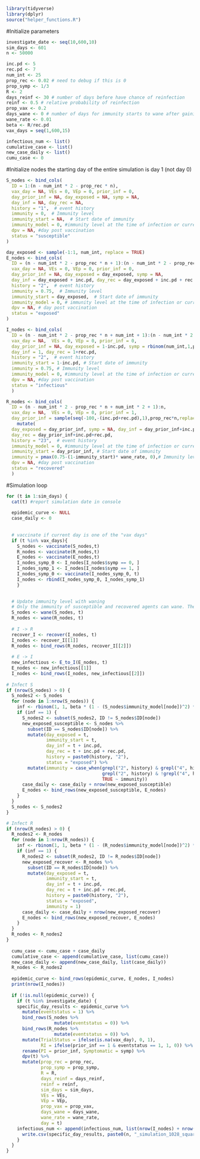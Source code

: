 ```r
library(tidyverse)
library(dplyr)
source("helper_functions.R")
```


#Initialize parameters
```r
investigate_date <- seq(10,600,10)
sim_days <- 601
n <- 50000

inc.pd <- 5
rec.pd <- 7
num_int <- 25
prop_rec <- 0.02 # need to debug if this is 0
prop_symp <- 1/3
R <- 2
days_reinf <- 30 # number of days before have chance of reinfection
reinf <- 0.5 # relative probability of reinfection
prop_vax <- 0.2
days_wane <- 0 # number of days for immunity starts to wane after gaining immunity
wane_rate <- 0.01
beta <- R/rec.pd
vax_days = seq(1,600,15)

infectious_num <- list()
cumulative_case <- list()
new_case_daily <- list()
cumu_case <- 0
```

#Initialize nodes
the starting day of the entire simulation is day 1 (not day 0)
```r
S_nodes <- bind_cols(
  ID = 1:(n - num_int * 2 - prop_rec * n), 
  vax_day = NA, VEs = 0, VEp = 0, prior_inf = 0, 
  day_prior_inf = NA, day_exposed = NA, symp = NA, 
  day_inf = NA, day_rec = NA,
  history = "1",  # event history
  immunity = 0,  # Immunity level
  immunity_start = NA,  # Start date of immunity
  immunity_model = 0, #immunity level at the time of infection or current immunity level
  dpv = NA, #day post vaccination
  status = "susceptible"
)

day_exposed <- sample(-1:1, num_int, replace = TRUE)
E_nodes <- bind_cols(
  ID = (n - num_int * 2 - prop_rec * n + 1):(n - num_int * 2 - prop_rec * n + num_int),
  vax_day = NA, VEs = 0, VEp = 0, prior_inf = 0,
  day_prior_inf = NA, day_exposed = day_exposed, symp = NA, 
  day_inf = day_exposed + inc.pd, day_rec = day_exposed + inc.pd + rec.pd,
  history = "2",  # event history
  immunity = 0.75,  # Immunity level
  immunity_start = day_exposed,  # Start date of immunity
  immunity_model = 0, # immunity level at the time of infection or current immunity level
  dpv = NA, # day post vaccination
  status = "exposed"
)

I_nodes <- bind_cols(
  ID = (n - num_int * 2 - prop_rec * n + num_int + 1):(n - num_int * 2 - prop_rec * n + num_int * 2), 
  vax_day = NA,  VEs = 0, VEp = 0, prior_inf = 0,
  day_prior_inf = NA, day_exposed = 1-inc.pd, symp = rbinom(num_int,1,prop_symp),
  day_inf = 1, day_rec = 1+rec.pd,
  history = "2",  # event history
  immunity_start = 1-inc.pd, # Start date of immunity
  immunity = 0.75, # Immunity level
  immunity_model = 0, #immunity level at the time of infection or current immunity level
  dpv = NA, #day post vaccination
  status = "infectious"
  )

R_nodes <- bind_cols(
  ID = (n - num_int * 2 - prop_rec * n + num_int * 2 + 1):n,
  vax_day = NA,  VEs = 0, VEp = 0, prior_inf = 1,
  day_prior_inf = sample(seq(-100,-(inc.pd+rec.pd),1),prop_rec*n,replace=TRUE)) %>%
    mutate(
  day_exposed = day_prior_inf, symp = NA, day_inf = day_prior_inf+inc.pd, 
  day_rec = day_prior_inf+inc.pd+rec.pd,
  history = "23",  # event history
  immunity_model = 0, #immunity level at the time of infection or current immunity level
  immunity_start = day_prior_inf, # Start date of immunity
  immunity = pmax(0.75-(1-immunity_start)* wane_rate, 0),# Immunity level 
  dpv = NA, #day post vaccination
  status = "recovered"
  ) 
```


#Simulation loop
```r
for (t in 1:sim_days) {
  cat(t) #report simulation date in console
  
  epidemic_curve <- NULL
  case_daily <- 0
  
  
  # vaccinate if current day is one of the "vax days"
  if (t %in% vax_days){
    S_nodes <- vaccinate(S_nodes,t)
    R_nodes <- vaccinate(R_nodes,t)
    E_nodes <- vaccinate(E_nodes,t)
    I_nodes_symp_0 <- I_nodes[I_nodes$symp == 0, ]
    I_nodes_symp_1 <- I_nodes[I_nodes$symp == 1, ]
    I_nodes_symp_0 <- vaccinate(I_nodes_symp_0, t)
    I_nodes <- rbind(I_nodes_symp_0, I_nodes_symp_1)
    }
        

  # Update immunity level with waning
  # Only the immunity of susceptible and recovered agents can wane. The immunity level of exposed and infectious agents remain unchanged
  S_nodes <- wane(S_nodes, t)
  R_nodes <- wane(R_nodes, t)
  
  # I -> R 
  recover_I <- recover(I_nodes, t)
  I_nodes <- recover_I[[1]]
  R_nodes <- bind_rows(R_nodes, recover_I[[2]])
  
  # E -> I
  new_infectious <- E_to_I(E_nodes, t)
  E_nodes <- new_infectious[[1]]
  I_nodes <- bind_rows(I_nodes, new_infectious[[2]])
  
# Infect S
if (nrow(S_nodes) > 0) {
  S_nodes2 <- S_nodes
  for (node in 1:nrow(S_nodes)) {
    inf <- rbinom(1, 1, beta * (1 - (S_nodes$immunity_model[node])^2) * (nrow(I_nodes)/n))
    if (inf == 1) {
      S_nodes2 <- subset(S_nodes2, ID != S_nodes$ID[node])
      new_exposed_susceptible <- S_nodes %>%
        subset(ID == S_nodes$ID[node]) %>%
        mutate(day_exposed = t,
               immunity_start = t,
               day_inf = t + inc.pd,
               day_rec = t + inc.pd + rec.pd,
               history = paste0(history, "2"),
               status = "exposed") %>% 
        mutate(immunity = case_when(grepl("2", history) & grepl("4", history) ~ 1, #infected given vaccinated
                                    grepl("2", history) & !grepl("4", history) ~ 0.75,
                                    TRUE ~ immunity))
      case_daily <- case_daily + nrow(new_exposed_susceptible)
      E_nodes <- bind_rows(new_exposed_susceptible, E_nodes)
    }
  }
  S_nodes <- S_nodes2
}

# Infect R
if (nrow(R_nodes) > 0) {
  R_nodes2 <- R_nodes
  for (node in 1:nrow(R_nodes)) {
    inf <- rbinom(1, 1, beta * (1 - (R_nodes$immunity_model[node])^2) * (nrow(I_nodes)/n))
    if (inf == 1) {
      R_nodes2 <- subset(R_nodes2, ID != R_nodes$ID[node])
      new_exposed_recover <- R_nodes %>%
        subset(ID == R_nodes$ID[node]) %>%
        mutate(day_exposed = t,
               immunity_start = t,
               day_inf = t + inc.pd,
               day_rec = t + inc.pd + rec.pd,
               history = paste0(history, "2"),
               status = "exposed",
               immunity = 1)
      case_daily <- case_daily + nrow(new_exposed_recover)
      E_nodes <- bind_rows(new_exposed_recover, E_nodes)
    }
  }
  R_nodes <- R_nodes2
}
  
  cumu_case <- cumu_case + case_daily
  cumulative_case <- append(cumulative_case, list(cumu_case))
  new_case_daily <- append(new_case_daily, list(case_daily))
  R_nodes <- R_nodes2
  
  epidemic_curve <- bind_rows(epidemic_curve, E_nodes, I_nodes)
  print(nrow(I_nodes))
  
  if (!is.null(epidemic_curve)) {
    if (t %in% investigate_date) {
    specific_day_results <- epidemic_curve %>%
      mutate(eventstatus = 1) %>%
      bind_rows(S_nodes %>%
                  mutate(eventstatus = 0)) %>%
      bind_rows(R_nodes %>%
                  mutate(eventstatus = 0)) %>%
      mutate(TrialStatus = ifelse(is.na(vax_day), 0, 1),
             RI = ifelse(prior_inf == 1 & eventstatus == 1, 1, 0)) %>%
      rename(PI = prior_inf, Symptomatic = symp) %>%
      dpv(t) %>%
      mutate(prop_rec = prop_rec, 
             prop_symp = prop_symp,
             R = R,
             days_reinf = days_reinf,
             reinf = reinf,
             sim_days = sim_days,
             VEs = VEs,
             VEp = VEp,
             prop_vax = prop_vax,
             days_wane = days_wane,
             wane_rate = wane_rate,
             day = t)
    infectious_num <- append(infectious_num, list(nrow(I_nodes) + nrow(E_nodes)))
      write.csv(specific_day_results, paste0(n, "_simulation_1028_squared_", t, ".csv"))
    }
  }
}
```


```r

```

